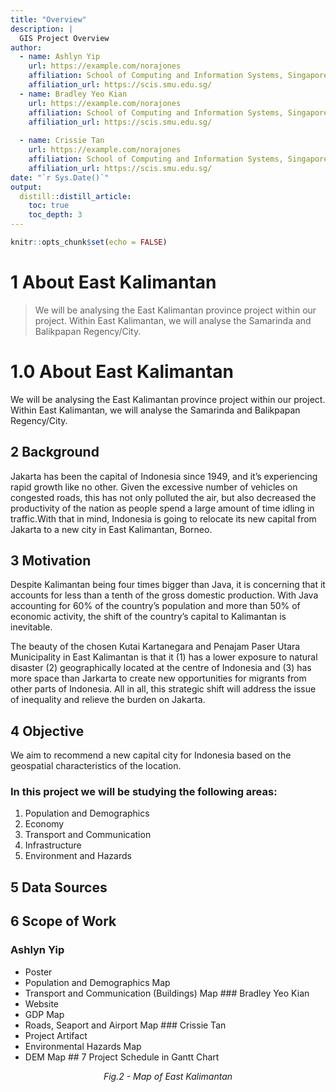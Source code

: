 ```yaml
---
title: "Overview"
description: |
  GIS Project Overview
author:
  - name: Ashlyn Yip 
    url: https://example.com/norajones
    affiliation: School of Computing and Information Systems, Singapore Management University
    affiliation_url: https://scis.smu.edu.sg/
  - name: Bradley Yeo Kian 
    url: https://example.com/norajones
    affiliation: School of Computing and Information Systems, Singapore Management University
    affiliation_url: https://scis.smu.edu.sg/
    
  - name: Crissie Tan 
    url: https://example.com/norajones
    affiliation: School of Computing and Information Systems, Singapore Management University
    affiliation_url: https://scis.smu.edu.sg/
date: "`r Sys.Date()`"
output: 
  distill::distill_article:
    toc: true
    toc_depth: 3
---
```


```r
knitr::opts_chunk$set(echo = FALSE)
```

# 1 About East Kalimantan
> We will be analysing the East Kalimantan province project within our project. Within East Kalimantan, we will analyse the Samarinda and Balikpapan Regency/City.

# 1.0 About East Kalimantan
We will be analysing the East Kalimantan province project within our project. Within East Kalimantan, we will analyse the Samarinda and Balikpapan Regency/City.


## 2 Background

Jakarta has been the capital of Indonesia since 1949, and it's experiencing rapid growth like no other. Given the excessive number of vehicles on congested roads, this has not only polluted the air, but also decreased the productivity of the nation as people spend a large amount of time idling in traffic.With that in mind, Indonesia is going to relocate its new capital from Jakarta to a new city in East Kalimantan, Borneo. 

## 3 Motivation 
Despite Kalimantan being four times bigger than Java, it is concerning that it accounts for less than a tenth of the gross domestic production. With Java accounting for 60% of the country’s population and more than 50% of economic activity, the shift of the country’s capital to Kalimantan is inevitable. 

The beauty of the chosen Kutai Kartanegara and Penajam Paser Utara Municipality in East Kalimantan is that it (1) has a lower exposure to natural disaster (2) geographically located at the centre of Indonesia and (3) has more space than Jarkarta to create new opportunities for migrants from other parts of Indonesia. All in all, this strategic shift will address the issue of inequality and relieve the burden on Jakarta. 

## 4 Objective
We aim to recommend a new capital city for Indonesia based on the geospatial characteristics of the location.

### In this project we will be studying the following areas: 
1. Population and Demographics  
2. Economy
3. Transport and Communication
4. Infrastructure
5. Environment and Hazards

## 5 Data Sources

## 6 Scope of Work
### Ashlyn Yip
- Poster
- Population and Demographics Map
- Transport and Communication (Buildings) Map
### Bradley Yeo Kian
- Website
- GDP Map
- Roads, Seaport and Airport Map
### Crissie Tan 
- Project Artifact
- Environmental Hazards Map
- DEM Map
## 7 Project Schedule in Gantt Chart

![]()
<center>
  *Fig.2 - Map of East Kalimantan*
</center>


